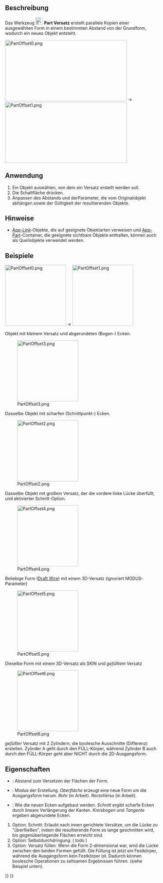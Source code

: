 <languages/>

{{Docnav/de
|[[Part_CrossSections/de|Querschnitte]]
|[[Part_Offset2D/de|2DVersatz]]
|[[Part_Workbench/de|Part]]
|IconL=Part_CrossSections.svg
|IconR=Part_Offset2D.svg
|IconC=Workbench_Part.svg
}}

{{GuiCommand/de
|Name=Part Offset
|Name/de=Part Versatz
|MenuLocation=Part → 3D-Versatz...
|Workbenches=[[Part_Workbench/de|Part]]
|SeeAlso=[[Part_Thickness/de|Part Dicke]], [[Part_Offset2D/de|Part 2D-Versatz]]
}}

<span id="Description"></span>
==Beschreibung==

Das Werkzeug [[Image:Part_Offset.svg|24px]] '''Part Versatz''' erstellt parallele Kopien einer ausgewählten Form in einem bestimmten Abstand von der Grundform, wodurch ein neues Objekt entsteht.

[[Image:PartOffset0.png|400x200px]]  →  [[Image:PartOffset1.png|400x200px]]

<span id="Usage"></span>
==Anwendung==

# Ein Objekt auswählen, von dem ein Versatz erstellt werden soll. 
# Die Schaltfläche {{Button|[[Image:Part_Offset.svg|16px]] [[Part_Offset|3D-Versatz]]}} drücken.
# Anpassen des Abstands und derParameter, die vom Originalobjekt abhängen sowie der Gültigkeit der resultierenden Objekte.

<span id="Notes"></span>
==Hinweise==

<div class="mw-translate-fuzzy">
* [[App_Link/de|App-Link]]-Objekte, die auf geeignete Objektarten verweisen und [[App_Part/de|App-Part]]-Container, die geeignete sichtbare Objekte enthalten, können auch als Quellobjekte verwendet werden. {{Version/de|0.20}}
</div>

<span id="Examples"></span>
==Beispiele==

[[Image:PartOffset0.png|x200px]]  →  [[Image:PartOffset1.png|x200px]]

Objekt mit kleinem Versatz und abgerundeten (Bogen-) Ecken.

[[Image:PartOffset3.png|x200px]] 

Dasselbe Objekt mit scharfen (Schnittpunkt-) Ecken.

[[Image:PartOffset2.png|x200px]] 

Dasselbe Objekt mit großem Versatz, der die vordere linke Lücke überfüllt, und aktivierter Schnitt-Option.

[[Image:PartOffset4.png|x200px]] 

Beliebige Form  ([[Draft_Wire/de|Draft Wire]]) mit einem 3D-Versatz (ignoriert MODUS-Parameter)

[[Image:PartOffset5.png|x200px]] 

Dieselbe Form mit einem 3D-Versatz als SKIN und ''gefülltem'' Versatz

[[Image:PartOffset6.png|x200px]] 

<div class="mw-translate-fuzzy">
''gefüllter'' Versatz mit 2 Zylindern, die boolesche Ausschnitte (Differenz) erstellen. Zylinder A geht durch den FÜLL-Körper, während Zylinder B auch durch den FÜLL-Körper geht aber NICHT durch die 2D-Ausgangsform.
</div>

<span id="Properties"></span>
==Eigenschaften== 

{{Properties_Title|Offset}}

<div class="mw-translate-fuzzy">
* {{PropertyData/de|Offset}}: Abstand zum Versetzen der Flächen der Form.
* {{PropertyData/de|Mode}}: Modus der Erstellung. ''Oberfläche'' erzeugt eine neue Form um die Ausgangsform herum. ''Rohr'' (in Arbeit). ''RectoVerso'' (in Arbeit).
* {{PropertyData/de|Join type}}: Wie die neuen Ecken aufgebaut werden. ''Schnitt'' ergibt scharfe Ecken durch lineare Verlängerung der Kanten. ''Kreisbogen'' und ''Tangente'' ergeben abgerundete Ecken.
</div>

<div class="mw-translate-fuzzy">
# Optionː Schnittː Erlaubt nach innen gerichtete Versätze, um die Lücke zu "überfließen", indem die resultierende Form so lange geschnitten wird, bis gegenüberliegende Flächen erreicht sind. 
# Optionː Selbstdurchdringungː ( todo )
# Optionː Versatz füllenː Wenn die Form 2-dimensional war, wird die Lücke zwischen den beiden Formen gefüllt. Die Füllung ist jetzt ein Festkörper, während die Ausgangsform kein Festkörper ist. Dadurch können boolesche Operationen zu seltsamen Ergebnissen führen. (siehe Beispiel unten).
</div>


{{Docnav/de
|[[Part_CrossSections/de|Querschnitte]]
|[[Part_Offset2D/de|2DVersatz]]
|[[Part_Workbench/de|Part]]
|IconL=Part_CrossSections.svg
|IconR=Part_Offset2D.svg
|IconC=Workbench_Part.svg
}}

{{Part_Tools_navi{{#translation:}}}}
{{Userdocnavi{{#translation:}}}}